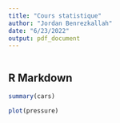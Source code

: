 ```yaml
---
title: "Cours statistique"
author: "Jordan Benrezkallah"
date: "6/23/2022"
output: pdf_document
---
```


```r

```

## R Markdown



```r
summary(cars)
```

```r
plot(pressure)
```


